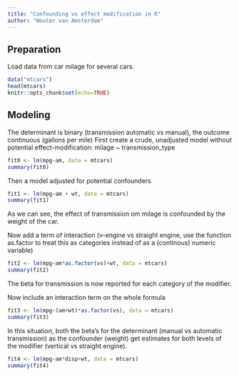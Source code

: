 ```yaml
---
title: "Confounding vs effect modification in R"
author: "Wouter van Amsterdam"
---
```


## Preparation
Load data from car milage for several cars.
```r
data("mtcars")
head(mtcars)
knitr::opts_chunk$set(echo=TRUE)
```


## Modeling 

The determinant is binary (transmission automatic vs manual), the outcome continuous (gallons per mile)
First create a crude, unadjusted model without potential effect-modification: milage ~ transmission_type
```r
fit0 <- lm(mpg~am, data = mtcars)
summary(fit0)
```

Then a model adjusted for potential confounders

```r
fit1 <- lm(mpg~am + wt, data = mtcars)
summary(fit1)
```


As we can see, the effect of transmission om milage is confounded by the weight of the car.

Now add a term of interaction (v-engine vs straight engine, use the function as.factor to treat this as categories instead of as a (continous) numeric variable)


```r
fit2 <- lm(mpg~am*as.factor(vs)+wt, data = mtcars)
summary(fit2)
```

The beta for transmission is now reported for each category of the modifier.

Now include an interaction term on the whole formula

```r
fit3 <- lm(mpg~(am+wt)*as.factor(vs), data = mtcars)
summary(fit3)
```


In this situation, both the beta's for the determinant (manual vs automatic transmission) as the confounder (weight) get estimates for both levels of the modifier (vertical vs straight engine).



```r
fit4 <- lm(mpg~am*disp+wt, data = mtcars)
summary(fit4)
```

